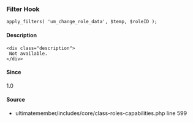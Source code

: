 
### Filter Hook    
    
```
apply_filters( 'um_change_role_data', $temp, $roleID );
```

#### Description
    <div class="description">
     Not available.
    </div>

#### Since
<div class="description">
1.0
</div>

#### Source
  - <Link href="/developer/files/includes-core-class-roles-capabilities#source-view.599">ultimatemember/includes/core/class-roles-capabilities.php</Link> <Link href="/developer/files/includes-core-class-roles-capabilities#source-view.599">line 599</Link>

